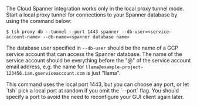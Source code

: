 The Cloud Spanner integration works only in the local proxy tunnel mode.
Start a local proxy tunnel for connections to your Spanner database by using the
command below:

```code
$ tsh proxy db --tunnel --port 1443 spanner --db-user=<service-account-name> --db-name=<spanner database name>
```

The database user specified in `--db-user` should be the name of a GCP service
account that can access the Spanner database.
The name of the service account should be everything before the "@" of the
service account email address, e.g. the name for
`llama@example-project-123456.iam.gserviceaccount.com` is just "llama".

<Admonition type="tip">
This command uses the local port 1443, but you can choose any port, or let
`tsh` pick a local port at random if you omit the `--port` flag.
You should specify a port to avoid the need to reconfigure your GUI client again
later.
</Admonition>

